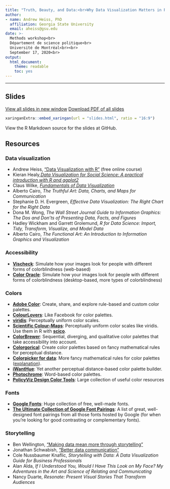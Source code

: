 ```yaml
---
title: "Truth, Beauty, and Data:<br>Why Data Visualization Matters in Research"
author:
- name: Andrew Heiss, PhD
  affiliation: Georgia State University
  email: aheiss@gsu.edu
date: >-
  Methods workshop<br>
  Département de science politique<br>
  Université de Montréal<br><br>
  September 17, 2020<br>
output:
  html_document:
    theme: readable
    toc: yes
---
```


---

## Slides

<p><a class="btn btn-primary btn-lg" target="_blank" href="slides.html"><i class="fas fa-external-link-alt"></i> View all slides in new window</a> <a class="btn btn-primary btn-lg" target="_blank" href="andrew-heiss_umontreal-dataviz_2019-09-17.pdf" role="button"><i class="far fa-file-pdf"></i> Download PDF of all slides</a></p>

```r
xaringanExtra::embed_xaringan(url = "slides.html", ratio = "16:9")
```

View the R Markdown source for the slides at GitHub.

## Resources

### Data visualization

- Andrew Heiss, ["Data Visualization with R"](https://datavizm20.classes.andrewheiss.com/) (free online course)
- Kieran Healy,[ *Data Visualization for Social Science: A practical introduction with R and ggplot2*](http://socviz.co/)
- Claus Wilke, [*Fundamentals of Data Visualization*](https://serialmentor.com/dataviz/)
- Alberto Cairo, *The Truthful Art: Data, Charts, and Maps for Communication* 
- Stephanie D. H. Evergreen, *Effective Data Visualization: The Right Chart for the Right Data*
- Dona M. Wong, *The Wall Street Journal Guide to Information Graphics: The Dos and Don’ts of Presenting Data, Facts, and Figures* 
- Hadley Wickham and Garrett Grolemund, *R for Data Science: Import, Tidy, Transform, Visualize, and Model Data*
- Alberto Cairo, *The Functional Art: An Introduction to Information Graphics and Visualization*

### Accessibility

- [**Vischeck**](http://www.vischeck.com/vischeck/vischeckImage.php): Simulate how your images look for people with different forms of colorblindness (web-based)
- [**Color Oracle**](http://colororacle.org/index.html): Simulate how your images look for people with different forms of colorblindness (desktop-based, more types of colorblindness)

### Colors

- [**Adobe Color**](https://color.adobe.com): Create, share, and explore rule-based and custom color palettes.
- [**ColourLovers**](http://www.colourlovers.com/): Like Facebook for color palettes.
- [**viridis**](https://cran.r-project.org/web/packages/viridis/vignettes/intro-to-viridis.html): Perceptually uniform color scales.
- [**Scientific Colour-Maps**](http://www.fabiocrameri.ch/colourmaps.php): Perceptually uniform color scales like viridis. Use them in R with [**scico**](https://github.com/thomasp85/scico).
- [**ColorBrewer**](http://colorbrewer2.org/): Sequential, diverging, and qualitative color palettes that take accessibility into account.
- [**Colorgorical**](http://vrl.cs.brown.edu/color): Create color palettes based on fancy mathematical rules for perceptual distance.
- [**Colorpicker for data**](http://tristen.ca/hcl-picker/): More fancy mathematical rules for color palettes ([explanation](https://www.vis4.net/blog/posts/avoid-equidistant-hsv-colors/)).
- [**iWantHue**](http://tools.medialab.sciences-po.fr/iwanthue/): Yet another perceptual distance-based color palette builder.
- [**Photochrome**](https://photochrome.io/): Word-based color palettes.
- [**PolicyViz Design Color Tools**](https://policyviz.com/better-presentations/design-resources/design-color-tools/): Large collection of useful color resources

### Fonts

- [**Google Fonts**](https://fonts.google.com/): Huge collection of free, well-made fonts.
- [**The Ultimate Collection of Google Font Pairings**](https://www.reliablepsd.com/ultimate-google-font-pairings/): A list of great, well-designed font pairings from all those fonts hosted by Google (for when you're looking for good contrasting or complementary fonts).

### Storytelling

- Ben Wellington, ["Making data mean more through storytelling"](https://www.youtube.com/watch?v=6xsvGYIxJok)
- Jonathan Schwabish, ["Better data communication"](https://vimeo.com/230757062)
- Cole Nussbaumer Knaflic, *Storytelling with Data: A Data Visualization Guide for Business Professionals*
- Alan Alda, *If I Understood You, Would I Have This Look on My Face? My Adventures in the Art and Science of Relating and Communicating*
- Nancy Duarte, *Resonate: Present Visual Stories That Transform Audiences*
